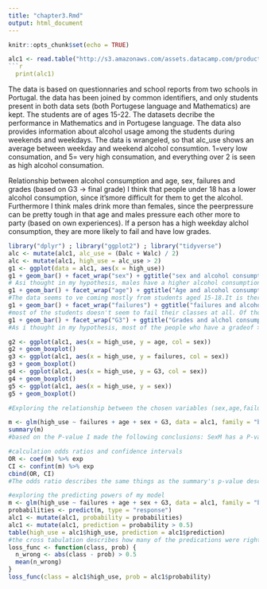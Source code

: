 ```yaml
---
title: "chapter3.Rmd"
output: html_document
---
```


```r
knitr::opts_chunk$set(echo = TRUE)

alc1 <- read.table("http://s3.amazonaws.com/assets.datacamp.com/production/course_2218/datasets/alc.txt", sep = ",", header = TRUE)
```r
  print(alc1)
```
The data is based on questionnaries and school reports from two schools in Portugal. the data has been joined by common identifiers, and only students present in both data sets (both Portugese language and Mathematics) are kept. The students are of ages 15-22. The datasets decribe the performance in Mathematics and in Portugese language. The data also provides information about alcohol usage among the students during weekends and weekdays. The data is wrangeled, so that alc_use shows an average between weekday and weekend alcohol consumtion. 1=very low consumation, and 5= very high consumation, and everything over 2 is seen as high alcohol consumation. 

Relationship between alcohol consumption and age, sex, failures and grades (based on G3 -> final grade)
I think that people under 18 has a lower alcohol consumption, since it'smore difficult for them to get the alcohol. Furthermore I think males drink more than females, since the peerpressure can be pretty tough in that age and males pressure each other more to party (based on own experiences). If a person has a high weekday alchol consumption, they are more likely to fail and have low grades.

```r
library("dplyr") ; library("ggplot2") ; library("tidyverse")
alc <- mutate(alc1, alc_use = (Dalc + Walc) / 2)
alc <- mutate(alc1, high_use = alc_use > 2)
g1 <- ggplot(data = alc1, aes(x = high_use))
g1 + geom_bar() + facet_wrap("sex") + ggtitle("sex and alcohol consumption")
# Asi thought in my hypothesis, males have a higher alcohol consumption than females. A higher ratio of the men also have a high alcohol consumption.
g1 + geom_bar() + facet_wrap("age") + ggtitle("Age and alcohol consumption")
#The data seems to ve coming mostly from students aged 15-18.It is therefore quite hard to tell if my hypothesis is right or not. Roughly half of the students aged 17 and 18 seems to be high alcohol consumers.
g1 + geom_bar() + facet_wrap("failures") + ggtitle("failures and alcohol consumption")
#most of the students doesn't seem to fail their classes at all. Of those that do fail, roughly half are also high alcohol consumers.My hypothesis was therefore almost correct. not that many fail at all but of those who do, half drink much.
g1 + geom_bar() + facet_wrap("G3") + ggtitle("Grades and alchol consumption")
#As i thought in my hypothesis, most of the people who have a gradeof >15 doesn't consume much alcohol. the plot is a bit misleading, since it seems like most of the students don't drink much at all. Furthermore it is interesting to see that more than 3/4 of the students with the grade 0 doesnt drink much.

g2 <- ggplot(alc1, aes(x = high_use, y = age, col = sex))
g2 + geom_boxplot()
g3 <- ggplot(alc1, aes(x = high_use, y = failures, col = sex))
g3 + geom_boxplot()
g4 <- ggplot(alc1, aes(x = high_use, y = G3, col = sex))
g4 + geom_boxplot()
g5 <- ggplot(alc1, aes(x = high_use, y = sex))
g5 + geom_boxplot()

#Exploring the relationship between the chosen variables (sex,age,failures and G3) and high alcohol consumption

m <- glm(high_use ~ failures + age + sex + G3, data = alc1, family = "binomial")
summary(m)
#based on the P-value I made the following conclusions: SexM has a P-value of 0.0003, and is therefore highly likely related to high alcohol consumption. Failures (P=0.022) is likely to have a relation with hihg alcohol consumption, due to it's realtively low P-value. Age might be related to high alcohol consumption, but since the P-value isn't that low it might be misleading. Grades do based on this, most likely not have a relation to high alcohol consumption. As i guessed in my hypothesis sex does matter, and males are more likely to consume more alcohol, failures have a realtion to high alcohol consumption as I guessed and age doesn't matter as much asI guessed.

#calculation odds ratios and confidence intervals
OR <- coef(m) %>% exp
CI <- confint(m) %>% exp
cbind(OR, CI)
#The odds ratio describes the same things as the summary's p-value described, i.e. that sex has a high correlation with high alcohol usage, failures has a correlation (not as strong), age might have a correlation with alcohol consumption, although this is uncertain and that grades does not correlatewith high alcohol consumption. I can tell this by looking at the odds ratio and the confidence interval. The higher they are, the more likely there is a relation between the two factors.If the OR is >1 there is likely a relation between the factors. According to this grades might have a correlation, but it's lower than the rest so I concluded that it doesn't affect much.

#exploring the predicting powers of my model
m <- glm(high_use ~ failures + age + sex + G3, data = alc1, family = "binomial")
probabilities <- predict(m, type = "response") 
alc1 <- mutate(alc1, probability = probabilities)
alc1 <- mutate(alc1, prediction = probability > 0.5)
table(high_use = alc1$high_use, prediction = alc1$prediction)
#the cross tabulation describes how many of the predications were right, and how many were wrong. In the top left corner are true negatives (predicted as not high alcohol consumers and ther weren't), in the bottom right corner is true positives (predicted as trueand they were true), in the top right is false positives (predicted as true but were false) and in the bottom left is false negatives (predicted as false but were true). From the tabulation you can see that 98 predictions were false negatives, that is almost 26% of the people in the data. Only about 3% were predicted as false positives, which is not too bad. In general the predictions are not that good, which are seen from these numbers and from the training error seen below.
loss_func <- function(class, prob) {
  n_wrong <- abs(class - prob) > 0.5
  mean(n_wrong)
}
loss_func(class = alc1$high_use, prob = alc1$probability)
```